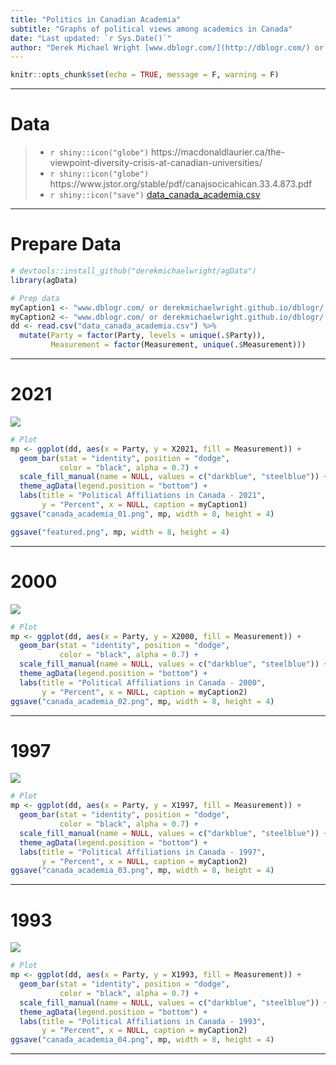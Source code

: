 ```yaml
---
title: "Politics in Canadian Academia"
subtitle: "Graphs of political views among academics in Canada"
date: "Last updated: `r Sys.Date()`"
author: "Derek Michael Wright [www.dblogr.com/](http://dblogr.com/) or [derekmichaelwright.github.io/dblogr](https://derekmichaelwright.github.io/dblogr/) <derek.wright@usask.ca>"
---
```


```r
knitr::opts_chunk$set(echo = TRUE, message = F, warning = F)
```

---

# Data

> - `r shiny::icon("globe")` https://macdonaldlaurier.ca/the-viewpoint-diversity-crisis-at-canadian-universities/
> - `r shiny::icon("globe")` https://www.jstor.org/stable/pdf/canajsocicahican.33.4.873.pdf
> - `r shiny::icon("save")` [data_canada_academia.csv](data_canada_academia.csv)

---

# Prepare Data

```r
# devtools::install_github("derekmichaelwright/agData")
library(agData)
```

```r
# Prep data
myCaption1 <- "www.dblogr.com/ or derekmichaelwright.github.io/dblogr/ | Data: MLI"
myCaption2 <- "www.dblogr.com/ or derekmichaelwright.github.io/dblogr/ | Data: Nakhaie & Adam (2008)"
dd <- read.csv("data_canada_academia.csv") %>%
  mutate(Party = factor(Party, levels = unique(.$Party)),
         Measurement = factor(Measurement, unique(.$Measurement)))
```

---

# 2021

![](canada_academia_01.png)

```r
# Plot
mp <- ggplot(dd, aes(x = Party, y = X2021, fill = Measurement)) + 
  geom_bar(stat = "identity", position = "dodge", 
           color = "black", alpha = 0.7) +
  scale_fill_manual(name = NULL, values = c("darkblue", "steelblue")) +
  theme_agData(legend.position = "bottom") +
  labs(title = "Political Affiliations in Canada - 2021",
       y = "Percent", x = NULL, caption = myCaption1)
ggsave("canada_academia_01.png", mp, width = 8, height = 4)
```

```r
ggsave("featured.png", mp, width = 8, height = 4)
```

---

# 2000

![](canada_academia_02.png)

```r
# Plot
mp <- ggplot(dd, aes(x = Party, y = X2000, fill = Measurement)) + 
  geom_bar(stat = "identity", position = "dodge", 
           color = "black", alpha = 0.7) +
  scale_fill_manual(name = NULL, values = c("darkblue", "steelblue")) +
  theme_agData(legend.position = "bottom") +
  labs(title = "Political Affiliations in Canada - 2000",
       y = "Percent", x = NULL, caption = myCaption2)
ggsave("canada_academia_02.png", mp, width = 8, height = 4)
```

---

# 1997

![](canada_academia_03.png)

```r
# Plot
mp <- ggplot(dd, aes(x = Party, y = X1997, fill = Measurement)) + 
  geom_bar(stat = "identity", position = "dodge", 
           color = "black", alpha = 0.7) +
  scale_fill_manual(name = NULL, values = c("darkblue", "steelblue")) +
  theme_agData(legend.position = "bottom") +
  labs(title = "Political Affiliations in Canada - 1997",
       y = "Percent", x = NULL, caption = myCaption2)
ggsave("canada_academia_03.png", mp, width = 8, height = 4)
```

---

# 1993

![](canada_academia_04.png)

```r
# Plot
mp <- ggplot(dd, aes(x = Party, y = X1993, fill = Measurement)) + 
  geom_bar(stat = "identity", position = "dodge", 
           color = "black", alpha = 0.7) +
  scale_fill_manual(name = NULL, values = c("darkblue", "steelblue")) +
  theme_agData(legend.position = "bottom") +
  labs(title = "Political Affiliations in Canada - 1993",
       y = "Percent", x = NULL, caption = myCaption2)
ggsave("canada_academia_04.png", mp, width = 8, height = 4)
```

---
